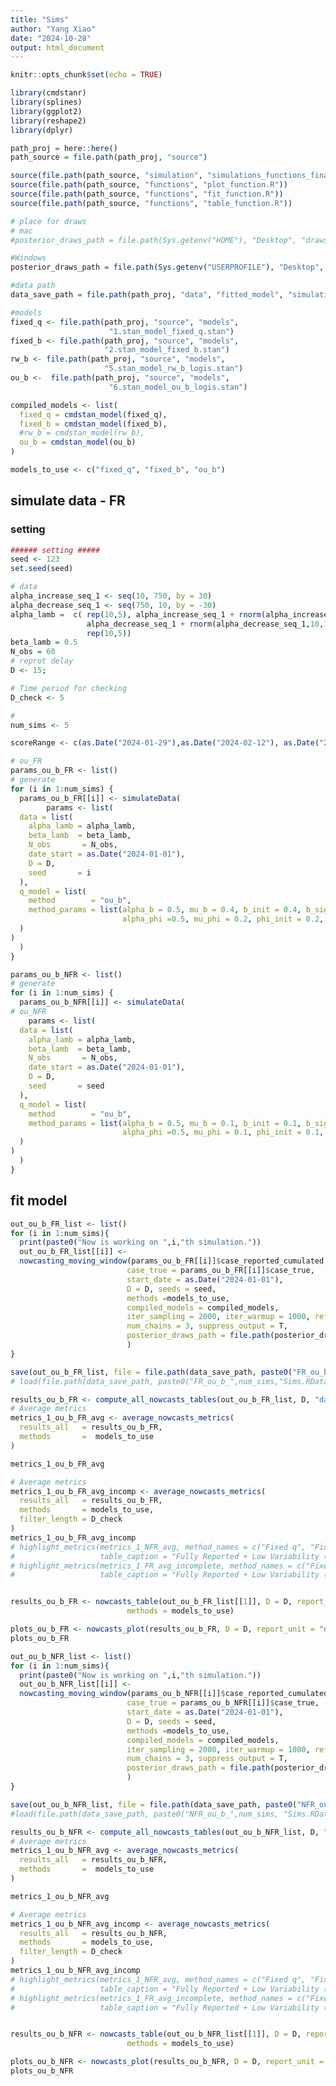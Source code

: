 ```yaml
---
title: "Sims"
author: "Yang Xiao"
date: "2024-10-28"
output: html_document
---
```


```r
knitr::opts_chunk$set(echo = TRUE)

library(cmdstanr)
library(splines)
library(ggplot2)
library(reshape2)
library(dplyr)
```


```r
path_proj = here::here()
path_source = file.path(path_proj, "source")

source(file.path(path_source, "simulation", "simulations_functions_final.R"))
source(file.path(path_source, "functions", "plot_function.R"))
source(file.path(path_source, "functions", "fit_function.R"))
source(file.path(path_source, "functions", "table_function.R"))

# place for draws
# mac
#posterior_draws_path = file.path(Sys.getenv("HOME"), "Desktop", "draws", "testEach")

#Windows
posterior_draws_path = file.path(Sys.getenv("USERPROFILE"), "Desktop", "draws", "multiSims")

#data path
data_save_path = file.path(path_proj, "data", "fitted_model", "simulation", "multiSims","ou_b")
```

```r
#models
fixed_q <- file.path(path_proj, "source", "models", 
                      "1.stan_model_fixed_q.stan")
fixed_b <- file.path(path_proj, "source", "models", 
                     "2.stan_model_fixed_b.stan")
rw_b <- file.path(path_proj, "source", "models", 
                     "5.stan_model_rw_b_logis.stan")
ou_b <-  file.path(path_proj, "source", "models", 
                      "6.stan_model_ou_b_logis.stan")

compiled_models <- list(
  fixed_q = cmdstan_model(fixed_q),
  fixed_b = cmdstan_model(fixed_b),
  #rw_b = cmdstan_model(rw_b),
  ou_b = cmdstan_model(ou_b)
)

models_to_use <- c("fixed_q", "fixed_b", "ou_b")
```


## simulate data - FR

### setting
```r
###### setting #####
seed <- 123
set.seed(seed)

# data
alpha_increase_seq_1 <- seq(10, 750, by = 30)
alpha_decrease_seq_1 <- seq(750, 10, by = -30)
alpha_lamb =  c( rep(10,5), alpha_increase_seq_1 + rnorm(alpha_increase_seq_1,10,10), 
                 alpha_decrease_seq_1 + rnorm(alpha_decrease_seq_1,10,10),
                 rep(10,5))
beta_lamb = 0.5
N_obs = 60
# reprot delay
D <- 15;

# Time period for checking
D_check <- 5

#
num_sims <- 5

scoreRange <- c(as.Date("2024-01-29"),as.Date("2024-02-12"), as.Date("2024-02-26"))
```

```r
# ou_FR
params_ou_b_FR <- list()
# generate
for (i in 1:num_sims) {
  params_ou_b_FR[[i]] <- simulateData(
        params <- list(
  data = list(
    alpha_lamb = alpha_lamb,  
    beta_lamb  = beta_lamb,
    N_obs       = N_obs,
    date_start = as.Date("2024-01-01"),
    D = D,
    seed       = i
  ),
  q_model = list(
    method        = "ou_b",
    method_params = list(alpha_b = 0.5, mu_b = 0.4, b_init = 0.4, b_sigma = 0.1 , 
                         alpha_phi =0.5, mu_phi = 0.2, phi_init = 0.2, phi_sigma = 0.05)
  )
)
  )
}
```

```r

params_ou_b_NFR <- list()
# generate
for (i in 1:num_sims) {
  params_ou_b_NFR[[i]] <- simulateData(
# ou_NFR
    params <- list(
  data = list(
    alpha_lamb = alpha_lamb,  
    beta_lamb  = beta_lamb,
    N_obs       = N_obs,
    date_start = as.Date("2024-01-01"),
    D = D,
    seed       = seed
  ),
  q_model = list(
    method        = "ou_b",
    method_params = list(alpha_b = 0.5, mu_b = 0.1, b_init = 0.1, b_sigma = 0.1 , 
                         alpha_phi =0.5, mu_phi = 0.1, phi_init = 0.1, phi_sigma = 0.05)
  )
)
  )
}
```


## fit model
```r
out_ou_b_FR_list <- list()
for (i in 1:num_sims){
  print(paste0("Now is working on ",i,"th simulation."))
  out_ou_b_FR_list[[i]] <-
  nowcasting_moving_window(params_ou_b_FR[[i]]$case_reported_cumulated, scoreRange = scoreRange,
                          case_true = params_ou_b_FR[[i]]$case_true,
                          start_date = as.Date("2024-01-01"),
                          D = D, seeds = seed,
                          methods =models_to_use,
                          compiled_models = compiled_models,
                          iter_sampling = 2000, iter_warmup = 1000, refresh = 0,
                          num_chains = 3, suppress_output = T,
                          posterior_draws_path = file.path(posterior_draws_path, "ou_b")
                          )
}

save(out_ou_b_FR_list, file = file.path(data_save_path, paste0("FR_ou_b_",num_sims,"Sims.RData")))
# load(file.path(data_save_path, paste0("FR_ou_b_",num_sims,"Sims.RData")))

results_ou_b_FR <- compute_all_nowcasts_tables(out_ou_b_FR_list, D, "day", models_to_use)
# Average metrics
metrics_1_ou_b_FR_avg <- average_nowcasts_metrics(
  results_all   = results_ou_b_FR,
  methods       =  models_to_use
)

metrics_1_ou_b_FR_avg

# Average metrics
metrics_1_ou_b_FR_avg_incomp <- average_nowcasts_metrics(
  results_all   = results_ou_b_FR,
  methods       = models_to_use,
  filter_length = D_check
)
metrics_1_ou_b_FR_avg_incomp
# highlight_metrics(metrics_1_NFR_avg, method_names = c("Fixed q", "Fixed b", "Linear b", "OU b"),
#                   table_caption = "Fully Reported + Low Variability (All Time Window)")
# highlight_metrics(metrics_1_FR_avg_incomplete, method_names = c("Fixed q", "Fixed b", "Linear b", "OU b"),
#                   table_caption = "Fully Reported + Low Variability (Last D Time Unit)")


results_ou_b_FR <- nowcasts_table(out_ou_b_FR_list[[1]], D = D, report_unit = "day", 
                          methods = models_to_use)

plots_ou_b_FR <- nowcasts_plot(results_ou_b_FR, D = D, report_unit = "day", methods = models_to_use)
plots_ou_b_FR
```   

```r
out_ou_b_NFR_list <- list()
for (i in 1:num_sims){
  print(paste0("Now is working on ",i,"th simulation."))
  out_ou_b_NFR_list[[i]] <-
  nowcasting_moving_window(params_ou_b_NFR[[i]]$case_reported_cumulated, scoreRange = scoreRange,
                          case_true = params_ou_b_NFR[[i]]$case_true,
                          start_date = as.Date("2024-01-01"),
                          D = D, seeds = seed,
                          methods =models_to_use,
                          compiled_models = compiled_models,
                          iter_sampling = 2000, iter_warmup = 1000, refresh = 0,
                          num_chains = 3, suppress_output = T,
                          posterior_draws_path = file.path(posterior_draws_path, "ou_b")
                          )
}

save(out_ou_b_NFR_list, file = file.path(data_save_path, paste0("NFR_ou_b_",num_sims, "Sims.RData")))
#load(file.path(data_save_path, paste0("NFR_ou_b_",num_sims, "Sims.RData")))

results_ou_b_NFR <- compute_all_nowcasts_tables(out_ou_b_NFR_list, D, "day", models_to_use)
# Average metrics
metrics_1_ou_b_NFR_avg <- average_nowcasts_metrics(
  results_all   = results_ou_b_NFR,
  methods       =  models_to_use
)

metrics_1_ou_b_NFR_avg

# Average metrics
metrics_1_ou_b_NFR_avg_incomp <- average_nowcasts_metrics(
  results_all   = results_ou_b_NFR,
  methods       = models_to_use,
  filter_length = D_check
)
metrics_1_ou_b_NFR_avg_incomp
# highlight_metrics(metrics_1_NFR_avg, method_names = c("Fixed q", "Fixed b", "Linear b", "OU b"),
#                   table_caption = "Fully Reported + Low Variability (All Time Window)")
# highlight_metrics(metrics_1_FR_avg_incomplete, method_names = c("Fixed q", "Fixed b", "Linear b", "OU b"),
#                   table_caption = "Fully Reported + Low Variability (Last D Time Unit)")


results_ou_b_NFR <- nowcasts_table(out_ou_b_NFR_list[[1]], D = D, report_unit = "day", 
                          methods = models_to_use)

plots_ou_b_NFR <- nowcasts_plot(results_ou_b_NFR, D = D, report_unit = "day", methods = models_to_use)
plots_ou_b_NFR
```   